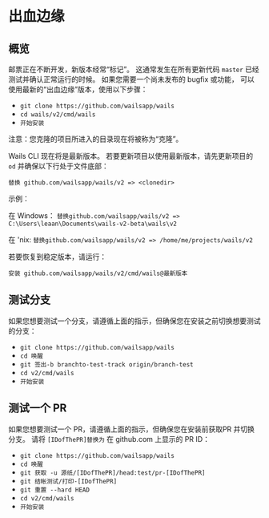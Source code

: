 
# 出血边缘

## 概览

邮票正在不断开发，新版本经常“标记”。 这通常发生在所有更新代码 `master` 已经测试并确认正常运行的时候。 如果您需要一个尚未发布的 bugfix 或功能， 可以使用最新的“出血边缘”版本，使用以下步骤：

- `git clone https://github.com/wailsapp/wails`
- `cd wails/v2/cmd/wails`
- `开始安装`

注意：您克隆的项目所进入的目录现在将被称为“克隆”。

Wails CLI 现在将是最新版本。 若要更新项目以使用最新版本，请先更新项目的 `od` 并确保以下行处于文件底部：

`替换 github.com/wailsapp/wails/v2 => <clonedir>`

示例：

在 Windows： `替换github.com/wailsapp/wails/v2 => C:\Users\leaan\Documents\wails-v2-beta\wails\v2`

在 'nix: `替换github.com/wailsapp/wails/v2 => /home/me/projects/wails/v2`

若要恢复到稳定版本，请运行：

`安装 github.com/wailsapp/wails/v2/cmd/wails@最新版本`

## 测试分支

如果您想要测试一个分支，请遵循上面的指示，但确保您在安装之前切换想要测试的分支：

- `git clone https://github.com/wailsapp/wails`
- `cd 唤醒`
- `git 签出-b branchto-test-track origin/branch-test`
- `cd v2/cmd/wails`
- `开始安装`

## 测试一个 PR

如果您想要测试一个 PR，请遵循上面的指示，但确保您在安装前获取PR 并切换分支。 请将 `[IDofThePR]替换为` 在 github.com 上显示的 PR ID：

- `git clone https://github.com/wailsapp/wails`
- `cd 唤醒`
- `git 获取 -u 源纸/[IDofThePR]/head:test/pr-[IDofThePR]`
- `git 结帐测试/打印-[IDofThePR]`
- `git 重置 --hard HEAD`
- `cd v2/cmd/wails`
- `开始安装`
